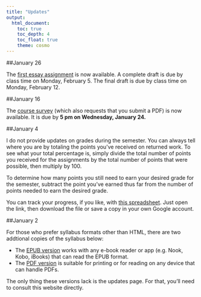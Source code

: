 ```yaml
---
title: "Updates"
output:
  html_document:
    toc: true
    toc_depth: 4
    toc_float: true
    theme: cosmo
---
```


##January 26

The [first essay assignment](https://drive.google.com/file/d/1B9xkijD57YetsaujNkmHgeRQYxPf3i4r/view?usp=sharing) is now available. A complete draft is due by class time on Monday, February 5. The final draft is due by class time on Monday, February 12.

##January 16

The [course survey](https://goo.gl/forms/pjF7VL0VCtLUVqvU2) (which also requests that you submit a PDF) is now available. It is due by **5 pm on Wednesday, January 24.**

##January 4

I do not provide updates on grades during the semester. You can always tell where you are by totaling the points you've received on returned work. To see what your total percentage is, simply divide the total number of points you received for the assignments by the total number of points that were possible, then multiply by 100.

To determine how many points you still need to earn your desired grade for the semester, subtract the point you've earned thus far from the number of points needed to earn the desired grade.

You can track your progress, if you like, with [this spreadsheet](https://docs.google.com/spreadsheets/d/1Fso19ijWY5Njd0YWRKl_ZZY0bp5AkHnWU8G0MKhJZ9Y/edit?usp=sharing). Just open the link, then download the file or save a copy in your own Google account.

##January 2

For those who prefer syllabus formats other than HTML, there are two addtional copies of the syllabus below:

* The [EPUB version](https://drive.google.com/file/d/1w-353pOLWcYahpJ6C2eu0bAxnkzO_cWz/view?usp=sharing) works with any e-book reader or app (e.g. Nook, Kobo, iBooks) that can read the EPUB format.
* The [PDF version](https://drive.google.com/file/d/1a-ytbYytZiwn6KbNhWySHxakwbnSw6fi/view?usp=sharing) is suitable for printing or for reading on any device that can handle PDFs.

The only thing these versions lack is the updates page. For that, you'll need to consult this website directly.